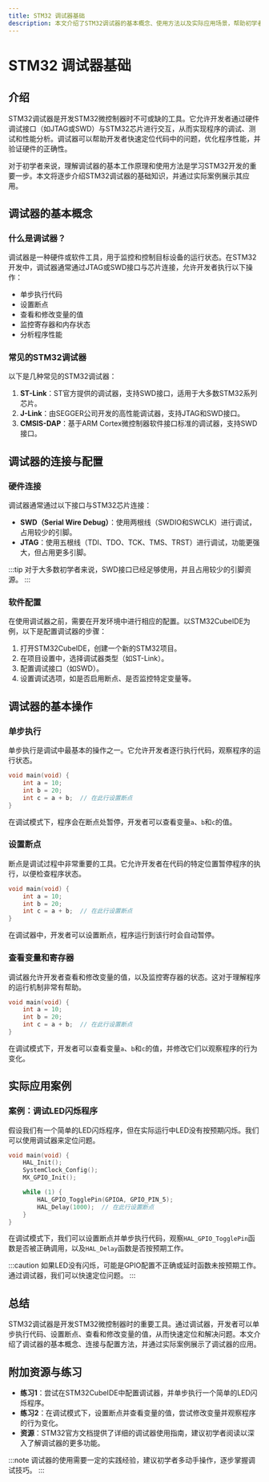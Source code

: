 ```yaml
---
title: STM32 调试器基础
description: 本文介绍了STM32调试器的基本概念、使用方法以及实际应用场景，帮助初学者快速掌握STM32调试工具的使用。
---
```


# STM32 调试器基础

## 介绍

STM32调试器是开发STM32微控制器时不可或缺的工具。它允许开发者通过硬件调试接口（如JTAG或SWD）与STM32芯片进行交互，从而实现程序的调试、测试和性能分析。调试器可以帮助开发者快速定位代码中的问题，优化程序性能，并验证硬件的正确性。

对于初学者来说，理解调试器的基本工作原理和使用方法是学习STM32开发的重要一步。本文将逐步介绍STM32调试器的基础知识，并通过实际案例展示其应用。

## 调试器的基本概念

### 什么是调试器？

调试器是一种硬件或软件工具，用于监控和控制目标设备的运行状态。在STM32开发中，调试器通常通过JTAG或SWD接口与芯片连接，允许开发者执行以下操作：

- 单步执行代码
- 设置断点
- 查看和修改变量的值
- 监控寄存器和内存状态
- 分析程序性能

### 常见的STM32调试器

以下是几种常见的STM32调试器：

1. **ST-Link**：ST官方提供的调试器，支持SWD接口，适用于大多数STM32系列芯片。
2. **J-Link**：由SEGGER公司开发的高性能调试器，支持JTAG和SWD接口。
3. **CMSIS-DAP**：基于ARM Cortex微控制器软件接口标准的调试器，支持SWD接口。

## 调试器的连接与配置

### 硬件连接

调试器通常通过以下接口与STM32芯片连接：

- **SWD（Serial Wire Debug）**：使用两根线（SWDIO和SWCLK）进行调试，占用较少的引脚。
- **JTAG**：使用五根线（TDI、TDO、TCK、TMS、TRST）进行调试，功能更强大，但占用更多引脚。

:::tip
对于大多数初学者来说，SWD接口已经足够使用，并且占用较少的引脚资源。
:::

### 软件配置

在使用调试器之前，需要在开发环境中进行相应的配置。以STM32CubeIDE为例，以下是配置调试器的步骤：

1. 打开STM32CubeIDE，创建一个新的STM32项目。
2. 在项目设置中，选择调试器类型（如ST-Link）。
3. 配置调试接口（如SWD）。
4. 设置调试选项，如是否启用断点、是否监控特定变量等。

## 调试器的基本操作

### 单步执行

单步执行是调试中最基本的操作之一。它允许开发者逐行执行代码，观察程序的运行状态。

```c
void main(void) {
    int a = 10;
    int b = 20;
    int c = a + b;  // 在此行设置断点
}
```

在调试模式下，程序会在断点处暂停，开发者可以查看变量`a`、`b`和`c`的值。

### 设置断点

断点是调试过程中非常重要的工具。它允许开发者在代码的特定位置暂停程序的执行，以便检查程序状态。

```c
void main(void) {
    int a = 10;
    int b = 20;
    int c = a + b;  // 在此行设置断点
}
```

在调试器中，开发者可以设置断点，程序运行到该行时会自动暂停。

### 查看变量和寄存器

调试器允许开发者查看和修改变量的值，以及监控寄存器的状态。这对于理解程序的运行机制非常有帮助。

```c
void main(void) {
    int a = 10;
    int b = 20;
    int c = a + b;  // 在此行设置断点
}
```

在调试模式下，开发者可以查看变量`a`、`b`和`c`的值，并修改它们以观察程序的行为变化。

## 实际应用案例

### 案例：调试LED闪烁程序

假设我们有一个简单的LED闪烁程序，但在实际运行中LED没有按预期闪烁。我们可以使用调试器来定位问题。

```c
void main(void) {
    HAL_Init();
    SystemClock_Config();
    MX_GPIO_Init();

    while (1) {
        HAL_GPIO_TogglePin(GPIOA, GPIO_PIN_5);
        HAL_Delay(1000);  // 在此行设置断点
    }
}
```

在调试模式下，我们可以设置断点并单步执行代码，观察`HAL_GPIO_TogglePin`函数是否被正确调用，以及`HAL_Delay`函数是否按预期工作。

:::caution
如果LED没有闪烁，可能是GPIO配置不正确或延时函数未按预期工作。通过调试器，我们可以快速定位问题。
:::

## 总结

STM32调试器是开发STM32微控制器时的重要工具。通过调试器，开发者可以单步执行代码、设置断点、查看和修改变量的值，从而快速定位和解决问题。本文介绍了调试器的基本概念、连接与配置方法，并通过实际案例展示了调试器的应用。

## 附加资源与练习

- **练习1**：尝试在STM32CubeIDE中配置调试器，并单步执行一个简单的LED闪烁程序。
- **练习2**：在调试模式下，设置断点并查看变量的值，尝试修改变量并观察程序的行为变化。
- **资源**：STM32官方文档提供了详细的调试器使用指南，建议初学者阅读以深入了解调试器的更多功能。

:::note
调试器的使用需要一定的实践经验，建议初学者多动手操作，逐步掌握调试技巧。
:::